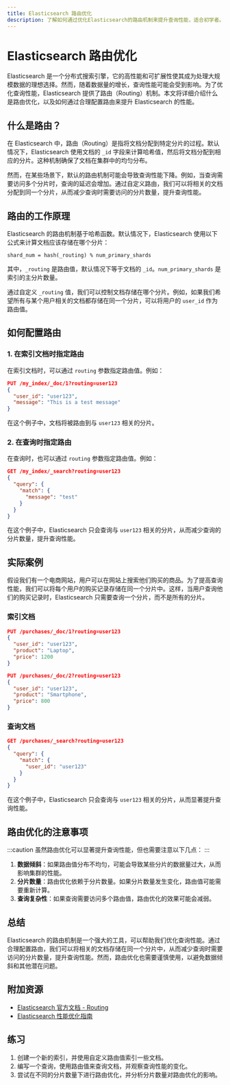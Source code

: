```yaml
---
title: Elasticsearch 路由优化
description: 了解如何通过优化Elasticsearch的路由机制来提升查询性能，适合初学者。
---
```


# Elasticsearch 路由优化

Elasticsearch 是一个分布式搜索引擎，它的高性能和可扩展性使其成为处理大规模数据的理想选择。然而，随着数据量的增长，查询性能可能会受到影响。为了优化查询性能，Elasticsearch 提供了路由（Routing）机制。本文将详细介绍什么是路由优化，以及如何通过合理配置路由来提升 Elasticsearch 的性能。

## 什么是路由？

在 Elasticsearch 中，路由（Routing）是指将文档分配到特定分片的过程。默认情况下，Elasticsearch 使用文档的 `_id` 字段来计算哈希值，然后将文档分配到相应的分片。这种机制确保了文档在集群中的均匀分布。

然而，在某些场景下，默认的路由机制可能会导致查询性能下降。例如，当查询需要访问多个分片时，查询的延迟会增加。通过自定义路由，我们可以将相关的文档分配到同一个分片，从而减少查询时需要访问的分片数量，提升查询性能。

## 路由的工作原理

Elasticsearch 的路由机制基于哈希函数。默认情况下，Elasticsearch 使用以下公式来计算文档应该存储在哪个分片：

```plaintext
shard_num = hash(_routing) % num_primary_shards
```

其中，`_routing` 是路由值，默认情况下等于文档的 `_id`。`num_primary_shards` 是索引的主分片数量。

通过自定义 `_routing` 值，我们可以控制文档存储在哪个分片。例如，如果我们希望所有与某个用户相关的文档都存储在同一个分片，可以将用户的 `user_id` 作为路由值。

## 如何配置路由

### 1. 在索引文档时指定路由

在索引文档时，可以通过 `routing` 参数指定路由值。例如：

```json
PUT /my_index/_doc/1?routing=user123
{
  "user_id": "user123",
  "message": "This is a test message"
}
```

在这个例子中，文档将被路由到与 `user123` 相关的分片。

### 2. 在查询时指定路由

在查询时，也可以通过 `routing` 参数指定路由值。例如：

```json
GET /my_index/_search?routing=user123
{
  "query": {
    "match": {
      "message": "test"
    }
  }
}
```

在这个例子中，Elasticsearch 只会查询与 `user123` 相关的分片，从而减少查询的分片数量，提升查询性能。

## 实际案例

假设我们有一个电商网站，用户可以在网站上搜索他们购买的商品。为了提高查询性能，我们可以将每个用户的购买记录存储在同一个分片中。这样，当用户查询他们的购买记录时，Elasticsearch 只需要查询一个分片，而不是所有的分片。

### 索引文档

```json
PUT /purchases/_doc/1?routing=user123
{
  "user_id": "user123",
  "product": "Laptop",
  "price": 1200
}

PUT /purchases/_doc/2?routing=user123
{
  "user_id": "user123",
  "product": "Smartphone",
  "price": 800
}
```

### 查询文档

```json
GET /purchases/_search?routing=user123
{
  "query": {
    "match": {
      "user_id": "user123"
    }
  }
}
```

在这个例子中，Elasticsearch 只会查询与 `user123` 相关的分片，从而显著提升查询性能。

## 路由优化的注意事项

:::caution
虽然路由优化可以显著提升查询性能，但也需要注意以下几点：
:::

1. **数据倾斜**：如果路由值分布不均匀，可能会导致某些分片的数据量过大，从而影响集群的性能。
2. **分片数量**：路由优化依赖于分片数量。如果分片数量发生变化，路由值可能需要重新计算。
3. **查询复杂性**：如果查询需要访问多个路由值，路由优化的效果可能会减弱。

## 总结

Elasticsearch 的路由机制是一个强大的工具，可以帮助我们优化查询性能。通过合理配置路由，我们可以将相关的文档存储在同一个分片中，从而减少查询时需要访问的分片数量，提升查询性能。然而，路由优化也需要谨慎使用，以避免数据倾斜和其他潜在问题。

## 附加资源

- [Elasticsearch 官方文档 - Routing](https://www.elastic.co/guide/en/elasticsearch/reference/current/mapping-routing-field.html)
- [Elasticsearch 性能优化指南](https://www.elastic.co/guide/en/elasticsearch/performance.html)

## 练习

1. 创建一个新的索引，并使用自定义路由值索引一些文档。
2. 编写一个查询，使用路由值来查询文档，并观察查询性能的变化。
3. 尝试在不同的分片数量下进行路由优化，并分析分片数量对路由优化的影响。

